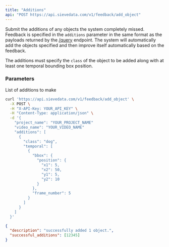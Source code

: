 ```yaml
---
title: "Additions"
api: "POST https://api.sievedata.com/v1/feedback/add_object"
---
```


Submit the additions of any objects the system completely missed. Feedback is specified in the `additions` parameter in the same format as the payloads returned by the [/query](/query/metadata) endpoint. The system will automatically add the objects specified and then improve itself automatically based on the feedback.

The additions must specify the `class` of the object to be added along with at least one temporal bounding box position.

### Parameters

<Param body="additions" type="list" required>
  List of additions to make
</Param>

<RequestExample>

```bash Terminal
curl 'https://api.sievedata.com/v1/feedback/add_object' \
  -X POST \
  -H "X-API-Key: YOUR_API_KEY" \
  -H "Content-Type: application/json" \
  -d '{
    "project_name": "YOUR_PROJECT_NAME"
    "video_name": "YOUR_VIDEO_NAME"
    "additions": [
      {
        "class": "dog",
        "temporal": [
          {
            "bbox": {
              "position": {
                "x1": 5,
                "x2": 50,
                "y1": 5,
                "y2": 10
              }
            },
            "frame_number": 5
          }
        ]
      }
    ]
  }'
```

</RequestExample>

<ResponseExample>

```json Example
{
  "description": "successfully added 1 object.",
  "successful_additions": [12345]
}
```

</ResponseExample>
